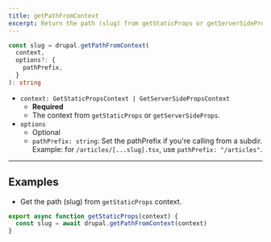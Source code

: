 ```yaml
---
title: getPathFromContext
excerpt: Return the path (slug) from getStaticProps or getServerSideProps context.
---
```


```ts
const slug = drupal.getPathFromContext(
  context,
  options?: {
    pathPrefix,
  }
): string
```

- `context: GetStaticPropsContext | GetServerSidePropsContext`
  - **Required**
  - The context from `getStaticProps` or `getServerSideProps`.
- `options`
  - Optional
  - `pathPrefix: string`: Set the pathPrefix if you're calling from a subdir. Example: for `/articles/[...slug].tsx`, use `pathPrefix: "/articles"`.

---

## Examples

- Get the path (slug) from `getStaticProps` context.

```ts
export async function getStaticProps(context) {
  const slug = await drupal.getPathFromContext(context)
}
```

